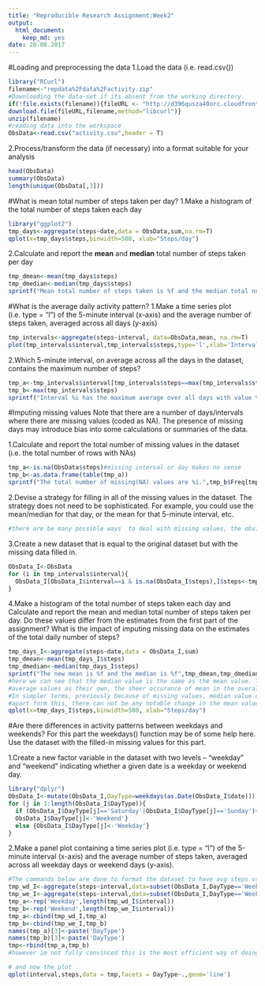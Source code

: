 ---
title: "Reproducible Research Assignment:Week2"
output: 
  html_document: 
    keep_md: yes
date: 20.08.2017
---
#Loading and preprocessing the data
1.Load the data (i.e. read.csv())
```{r}
library("RCurl")
filename<-"repdata%2Fdata%2Factivity.zip"
#Downloading the data-set if its absent from the working directory.
if(!file.exists(filename)){fileURL <- "http://d396qusza40orc.cloudfront.net/repdata%2Fdata%2Factivity.zip"
download.file(fileURL,filename,method="libcurl")}
unzip(filename)
#reading data into the workspace
ObsData<-read.csv("activity.csv",header = T)
```
2.Process/transform the data (if necessary) into a format suitable for your analysis
```{r}
head(ObsData)
summary(ObsData)
length(unique(ObsData[,3]))
```
#What is mean total number of steps taken per day?
1.Make a histogram of the total number of steps taken each day
```{r}
library("ggplot2")
tmp_days<-aggregate(steps~date,data = ObsData,sum,na.rm=T)
qplot(x=tmp_days$steps,binwidth=500, xlab="Steps/day")
```

2.Calculate and report the **mean** and **median** total number of steps taken per day
```{r}
tmp_dmean<-mean(tmp_days$steps)
tmp_dmedian<-median(tmp_days$steps)
sprintf("Mean total number of steps taken is %f and the median total number of steps taken each day is %f",tmp_dmean,tmp_dmedian)
```
#What is the average daily activity pattern?
1.Make a time series plot (i.e. type = "l") of the 5-minute interval (x-axis) and the average number of steps taken, averaged across all days (y-axis)
```{r}
tmp_intervals<-aggregate(steps~interval, data=ObsData,mean, na.rm=T)
plot(tmp_intervals$interval,tmp_intervals$steps,type='l',xlab='Interval',ylab='Avg Steps')
```

2.Which 5-minute interval, on average across all the days in the dataset, contains the maximum number of steps?
```{r}
tmp_a<-tmp_intervals$interval[tmp_intervals$steps==max(tmp_intervals$steps)]
tmp_b<-max(tmp_intervals$steps)
sprintf("Interval %i has the maximum average over all days with value %f.",tmp_a,tmp_b)
```
#Imputing missing values
Note that there are a number of days/intervals where there are missing values (coded as NA). The presence of missing days may introduce bias into some calculations or summaries of the data.

1.Calculate and report the total number of missing values in the dataset (i.e. the total number of rows with NAs)
```{r}
tmp_a<-is.na(ObsData$steps)#missing interval or day makes no sense
tmp_b<-as.data.frame(table(tmp_a))
sprintf("The total number of missing(NA) values are %i.",tmp_b$Freq[tmp_b$tmp_a==TRUE])
```
2.Devise a strategy for filling in all of the missing values in the dataset. The strategy does not need to be sophisticated. For example, you could use the mean/median for that day, or the mean for that 5-minute interval, etc.
```{r}
#there are be many possible ways  to deal with missing values, the obviouse being taking the mean values.(For simplicity).
```
3.Create a new dataset that is equal to the original dataset but with the missing data filled in.
```{r}
ObsData_I<-ObsData
for (i in tmp_intervals$interval){
  ObsData_I[ObsData_I$interval==i & is.na(ObsData_I$steps),]$steps<-tmp_intervals$steps[tmp_intervals$interval==i]
}
```
4.Make a histogram of the total number of steps taken each day and Calculate and report the mean and median total number of steps taken per day. Do these values differ from the estimates from the first part of the assignment? What is the impact of imputing missing data on the estimates of the total daily number of steps?
```{r}
tmp_days_I<-aggregate(steps~date,data = ObsData_I,sum)
tmp_dmean<-mean(tmp_days_I$steps)
tmp_dmedian<-median(tmp_days_I$steps)
sprintf("The new mean is %f and the median is %f",tmp_dmean,tmp_dmedian)
#here we can see that the median value is the same as the mean value. This is the direct result of the imputation performed. Since now more and more number of values hold their overall
#average values as their own, the sheer occurance of mean in the overall variable has caused the median to centre on the mean.
#In simpler terms, previously because of missing values, median value differed from the mean because the individual variable under consideration was not 'centered' around just the mean.
#apart form this, there can not be any notable change in the mean value.
qplot(x=tmp_days_I$steps,binwidth=500, xlab="Steps/day")
```

#Are there differences in activity patterns between weekdays and weekends?
For this part the weekdays() function may be of some help here. Use the dataset with the filled-in missing values for this part.

1.Create a new factor variable in the dataset with two levels -- "weekday" and "weekend" indicating whether a given date is a weekday or weekend day.
```{r}
library("dplyr")
ObsData_I<-mutate(ObsData_I,DayType=weekdays(as.Date(ObsData_I$date)))
for (j in 1:length(ObsData_I$DayType)){
  if (ObsData_I$DayType[j]=='Saturday'|ObsData_I$DayType[j]=='Sunday'){
  ObsData_I$DayType[j]<-'Weekend'}
  else {ObsData_I$DayType[j]<-'Weekday'}
}
```
2.Make a panel plot containing a time series plot (i.e. type = "l") of the 5-minute interval (x-axis) and the average number of steps taken, averaged across all weekday days or weekend days (y-axis).
```{r}
#The commands below are done to format the dataset to have avg steps vs interval then seperated using daytype
tmp_wd_I<-aggregate(steps~interval,data=subset(ObsData_I,DayType=='Weekday',select=c(steps,interval)),mean)
tmp_we_I<-aggregate(steps~interval,data=subset(ObsData_I,DayType=='Weekend',select=c(steps,interval)),mean)
tmp_a<-rep('Weekday',length(tmp_wd_I$interval))
tmp_b<-rep('Weekend',length(tmp_we_I$interval))
tmp_a<-cbind(tmp_wd_I,tmp_a)
tmp_b<-cbind(tmp_we_I,tmp_b)
names(tmp_a)[3]<-paste('DayType')
names(tmp_b)[3]<-paste('DayType')
tmp<-rbind(tmp_a,tmp_b)
#however im not fully convinced this is the most efficient way of doing this. any help in this part will be appreciated, thanks.

# and now the plot
qplot(interval,steps,data = tmp,facets = DayType~.,geom='line')
```